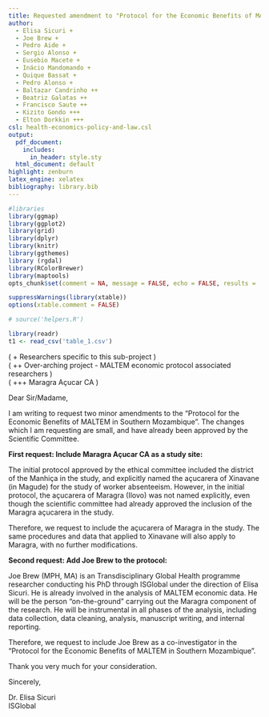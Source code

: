 ```yaml
---
title: Requested amendment to "Protocol for the Economic Benefits of MALTEM in Southern Mozambique"
author: 
  - Elisa Sicuri +
  - Joe Brew +
  - Pedro Aide +
  - Sergio Alonso +
  - Eusebio Macete +
  - Inácio Mandomando +
  - Quique Bassat +
  - Pedro Alonso +
  - Baltazar Candrinho ++
  - Beatriz Galatas ++
  - Francisco Saute ++
  - Kizito Gondo +++
  - Elton Dorkkin +++
csl: health-economics-policy-and-law.csl
output:
  pdf_document:
    includes:
      in_header: style.sty
  html_document: default
highlight: zenburn
latex_engine: xelatex
bibliography: library.bib
---
```





```r
#libraries
library(ggmap)
library(ggplot2)
library(grid)
library(dplyr)
library(knitr)
library(ggthemes)
library (rgdal)
library(RColorBrewer)
library(maptools)
opts_chunk$set(comment = NA, message = FALSE, echo = FALSE, results = 'hide', fig.height = 3.5, warning = FALSE)
```

```r
suppressWarnings(library(xtable))
options(xtable.comment = FALSE)
```

```r
# source('helpers.R')
```

```r
library(readr)
t1 <- read_csv('table_1.csv')
```



\begin{changemargin}{3cm}{3cm} 

\begin{center}
\textbf{Summary}
\end{center}

\emph{This document consists of a formal request to make two minor alterations to the "Protocol for the Economic Benefits of MALTEM in Southern Mozambique", which has already been approved by the Comité Científico Interno and the Comité Institucional de Bioética para Saúde do CISM'}

\end{changemargin}


\vfill  

( + Researchers specific to this sub-project )  
( ++ Over-arching project - MALTEM economic protocol associated researchers )  
( +++ Maragra Açucar CA )



\newpage

Dear Sir/Madame,

I am writing to request two minor amendments to the "Protocol for the Economic Benefits of MALTEM in Southern Mozambique". The changes which I am requesting are small, and have already been approved by the Scientific Committee.

**First request: Include Maragra Açucar CA as a study site:** 

The initial protocol approved by the ethical committee included the district of the Manhiça in the study, and explicitly named the açucarera of Xinavane (in Magude) for the study of worker absenteeism. However, in the initial protocol, the açucarera of Maragra (Ilovo) was not named explicitly, even though the scientific committee had already approved the inclusion of the Maragra açucarera in the study.  

Therefore, we request to include the açucarera of Maragra in the study. The same procedures and data that applied to Xinavane will also apply to Maragra, with no further modifications.


**Second request: Add Joe Brew to the protocol:** 

Joe Brew (MPH, MA) is an Transdisciplinary Global Health programme researcher conducting his PhD through ISGlobal under the direction of Elisa Sicuri. He is already involved in the analysis of MALTEM economic data. He will be the person "on-the-ground" carrying out the Maragra component of the research. He will be instrumental in all phases of the analysis, including data collection, data cleaning, analysis, manuscript writing, and internal reporting.   

Therefore, we request to include Joe Brew as a co-investigator in the "Protocol for the Economic Benefits of MALTEM in Southern Mozambique".


\vspace{5mm}

Thank you very much for your consideration.

Sincerely,

\vspace{10mm}


Dr. Elisa Sicuri  
ISGlobal



\newpage

